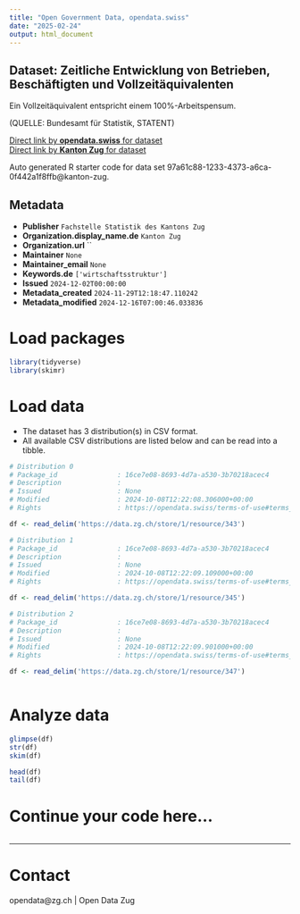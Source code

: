 ```yaml
---
title: "Open Government Data, opendata.swiss"
date: "2025-02-24"
output: html_document
---
```


## Dataset: Zeitliche Entwicklung von Betrieben, Beschäftigten und Vollzeitäquivalenten

Ein Vollzeitäquivalent entspricht einem 100%-Arbeitspensum.

(QUELLE: Bundesamt für Statistik, STATENT)

[Direct link by **opendata.swiss** for dataset](https://opendata.swiss/de/dataset/zeitliche-entwicklung-von-betrieben-beschaftigten-und-vollzeitaquivalenten)<br>
[Direct link by **Kanton Zug** for dataset](https://www.zg.ch/behoerden/gesundheitsdirektion/statistikfachstelle/themen/betriebe-und-unternehmen)

Auto generated R starter code for data set 97a61c88-1233-4373-a6ca-0f442a1f8ffb@kanton-zug.

## Metadata

- **Publisher** `Fachstelle Statistik des Kantons Zug`
- **Organization.display_name.de** `Kanton Zug`
- **Organization.url** ``
- **Maintainer** `None`
- **Maintainer_email** `None`
- **Keywords.de** `['wirtschaftsstruktur']`
- **Issued** `2024-12-02T00:00:00`
- **Metadata_created** `2024-11-29T12:18:47.110242`
- **Metadata_modified** `2024-12-16T07:00:46.033836`


# Load packages

```r

library(tidyverse)
library(skimr)

```

# Load data

-   The dataset has 3 distribution(s) in CSV format.
-   All available CSV distributions are listed below and can be read into a tibble.

```r

# Distribution 0
# Package_id               : 16ce7e08-8693-4d7a-a530-3b70218acec4
# Description              : 
# Issued                   : None
# Modified                 : 2024-10-08T12:22:08.306000+00:00
# Rights                   : https://opendata.swiss/terms-of-use#terms_by

df <- read_delim('https://data.zg.ch/store/1/resource/343')

# Distribution 1
# Package_id               : 16ce7e08-8693-4d7a-a530-3b70218acec4
# Description              : 
# Issued                   : None
# Modified                 : 2024-10-08T12:22:09.109000+00:00
# Rights                   : https://opendata.swiss/terms-of-use#terms_by

df <- read_delim('https://data.zg.ch/store/1/resource/345')

# Distribution 2
# Package_id               : 16ce7e08-8693-4d7a-a530-3b70218acec4
# Description              : 
# Issued                   : None
# Modified                 : 2024-10-08T12:22:09.901000+00:00
# Rights                   : https://opendata.swiss/terms-of-use#terms_by

df <- read_delim('https://data.zg.ch/store/1/resource/347')



```

# Analyze data

```r

glimpse(df)
str(df)
skim(df)

head(df)
tail(df)

```

# Continue your code here...

```r

```

------------------------------------------------------------------------

# Contact

opendata@zg.ch | Open Data Zug
